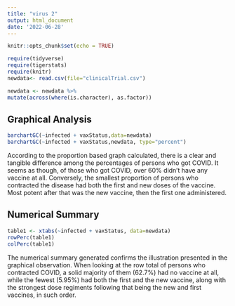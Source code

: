 ```yaml
---
title: "virus 2"
output: html_document
date: '2022-06-28'
---
```


```r
knitr::opts_chunk$set(echo = TRUE)
```

```r
require(tidyverse)
require(tigerstats)
require(knitr)
newdata<- read.csv(file="clinicalTrial.csv")
```

```r
newdata <- newdata %>%
mutate(across(where(is.character), as.factor))
```
## Graphical Analysis
```r
barchartGC(~infected + vaxStatus,data=newdata)
barchartGC(~infected + vaxStatus,newdata, type="percent")

```

According to the proportion based graph calculated, there is a clear and tangible difference among the percentages of persons who got COVID.  It seems as though, of those who got COVID, over 60% didn't have any vaccine at all.  Conversely, the smallest proportion of persons who contracted the disease had both the first and new doses of the vaccine.  Most potent after that was the new vaccine, then the first one administered.  

## Numerical Summary
```r
table1 <- xtabs(~infected + vaxStatus, data=newdata)
rowPerc(table1)
colPerc(table1)
```

The numerical summary generated confirms the illustration presented in the graphical observation.  When looking at the row total of persons who contracted COVID, a solid majority of them (62.7%) had no vaccine at all, while the fewest (5.95%) had both the first and the new vaccine, along with the strongest dose regiments following that being the new and first vaccines, in such order.  





